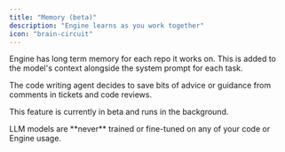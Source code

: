 ```yaml
---
title: "Memory (beta)"
description: "Engine learns as you work together"
icon: "brain-circuit"
---
```


Engine has long term memory for each repo it works on. This is added to the model's context alongside the system prompt for each task.

The code writing agent decides to save bits of advice or guidance from comments in tickets and code reviews.

This feature is currently in beta and runs in the background.

<Check>
  LLM models are **never** trained or fine-tuned on any of your code or Engine usage.
</Check>